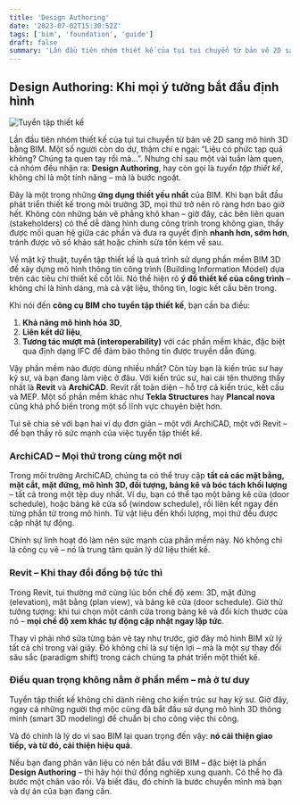 ```yaml
---
title: 'Design Authoring'
date: '2023-07-02T15:30:52Z'
tags: ['bim', 'foundation', 'guide']
draft: false
summary: 'Lần đầu tiên nhóm thiết kế của tụi tui chuyển từ bản vẽ 2D sang mô hình 3D bằng BIM. Một số người còn do dự, thậm chí e ngại: “Liệu có phức tạp quá không? Chúng ta quen tay rồi mà...”.'
---
```


## Design Authoring: Khi mọi ý tưởng bắt đầu định hình

![Tuyển tập thiết kế](https://images.unsplash.com/photo-1506748686214-e9df14d4d9d0?ixlib=rb-1.2.1&ixid=MnwxMjA3fDB8MHxwaG90by1wYWdlfHx8fGVufDB8fHx8&auto=format&fit=crop&w=1170&q=80)

Lần đầu tiên nhóm thiết kế của tụi tui chuyển từ bản vẽ 2D sang mô hình 3D bằng BIM. Một số người còn do dự, thậm chí e ngại: “Liệu có phức tạp quá không? Chúng ta quen tay rồi mà...”. Nhưng chỉ sau một vài tuần làm quen, cả nhóm đều nhận ra: **Design Authoring**, hay còn gọi là _tuyển tập thiết kế_, không chỉ là một tính năng – mà là bước ngoặt.

Đây là một trong những **ứng dụng thiết yếu nhất** của BIM. Khi bạn bắt đầu phát triển thiết kế trong môi trường 3D, mọi thứ trở nên rõ ràng hơn bao giờ hết. Không còn những bản vẽ phẳng khô khan – giờ đây, các bên liên quan (stakeholders) có thể dễ dàng hình dung công trình trong không gian, thấy được mối quan hệ giữa các phần và đưa ra quyết định **nhanh hơn, sớm hơn**, tránh được vô số khảo sát hoặc chỉnh sửa tốn kém về sau.

Về mặt kỹ thuật, tuyển tập thiết kế là quá trình sử dụng phần mềm BIM 3D để xây dựng mô hình thông tin công trình (Building Information Model) dựa trên các tiêu chí thiết kế cốt lõi. Nó thể hiện rõ **ý đồ thiết kế của công trình** – không chỉ là hình dáng, mà cả vật liệu, thông tin, logic kết cấu bên trong.

Khi nói đến **công cụ BIM cho tuyển tập thiết kế**, bạn cần ba điều:

1. **Khả năng mô hình hóa 3D**,
2. **Liên kết dữ liệu**,
3. **Tương tác mượt mà (interoperability)** với các phần mềm khác, đặc biệt qua định dạng IFC để đảm bảo thông tin được truyền dẫn đúng.

Vậy phần mềm nào được dùng nhiều nhất? Còn tùy bạn là kiến trúc sư hay kỹ sư, và bạn đang làm việc ở đâu. Với kiến trúc sư, hai cái tên thường thấy nhất là **Revit** và **ArchiCAD**. Revit rất toàn diện – hỗ trợ cả kiến trúc, kết cấu và MEP. Một số phần mềm khác như **Tekla Structures** hay **Plancal nova** cũng khá phổ biến trong một số lĩnh vực chuyên biệt hơn.

Tui sẽ chia sẻ với bạn hai ví dụ đơn giản – một với ArchiCAD, một với Revit – để bạn thấy rõ sức mạnh của việc tuyển tập thiết kế.

### ArchiCAD – Mọi thứ trong cùng một nơi

Trong môi trường ArchiCAD, chúng ta có thể truy cập **tất cả các mặt bằng, mặt cắt, mặt đứng, mô hình 3D, đối tượng, bảng kê và bóc tách khối lượng** – tất cả trong một tệp duy nhất. Ví dụ, bạn có thể tạo một bảng kê cửa (door schedule), hoặc bảng kê cửa sổ (window schedule), rồi liên kết ngay đến từng phần tử trong mô hình. Từ vật liệu đến khối lượng, mọi thứ đều được cập nhật tự động.

Chính sự linh hoạt đó làm nên sức mạnh của phần mềm này. Nó không chỉ là công cụ vẽ – nó là trung tâm quản lý dữ liệu thiết kế.

### Revit – Khi thay đổi đồng bộ tức thì

Trong Revit, tui thường mở cùng lúc bốn chế độ xem: 3D, mặt đứng (elevation), mặt bằng (plan view), và bảng kê cửa (door schedule). Giờ thử tưởng tượng: khi tui chọn một cánh cửa trong bảng kê và đổi kích thước của nó – **mọi chế độ xem khác tự động cập nhật ngay lập tức**.

Thay vì phải nhớ sửa từng bản vẽ tay như trước, giờ đây mô hình BIM xử lý tất cả chỉ trong vài giây. Đó không chỉ là sự tiện lợi – mà là một sự thay đổi sâu sắc (paradigm shift) trong cách chúng ta phát triển một thiết kế.

### Điều quan trọng không nằm ở phần mềm – mà ở **tư duy**

Tuyển tập thiết kế không chỉ dành riêng cho kiến trúc sư hay kỹ sư. Giờ đây, ngay cả những người thợ mộc cũng đã bắt đầu sử dụng mô hình 3D thông minh (smart 3D modeling) để chuẩn bị cho công việc thi công.

Và đó chính là lý do vì sao BIM lại quan trọng đến vậy: **nó cải thiện giao tiếp, và từ đó, cải thiện hiệu quả**.

Nếu bạn đang phân vân liệu có nên bắt đầu với BIM – đặc biệt là phần **Design Authoring** – thì hãy hỏi thử đồng nghiệp xung quanh. Có thể họ đã bước một chân vào rồi. Và biết đâu, đó chính là bước chuyển mình mà bạn và dự án của bạn đang cần.
